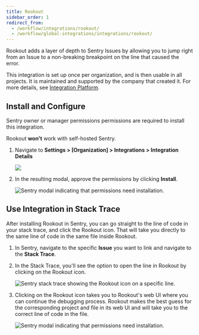 ```yaml
---
title: Rookout
sidebar_order: 1
redirect_from:
  - /workflow/integrations/rookout/
  - /workflow/global-integrations/integrations/rookout/
---
```


Rookout adds a layer of depth to Sentry Issues by allowing you to jump right from an Issue to a non-breaking breakpoint on the line that caused the error.

This integration is set up once per organization, and is then usable in all projects. It is maintained and supported by the company that created it. For more details, see [Integration Platform](product/integrations/integration-platform/).

## Install and Configure

<Alert title="Note" level="info">
Sentry owner or manager permissions permissions are required to install this integration. 

Rookout **won't** work with self-hosted Sentry.
</Alert>

1. Navigate to **Settings > [Organization] > Integrations > Integration Details**

    ![](rookout.png)

2. In the resulting modal, approve the permissions by clicking **Install**.

   ![Sentry modal indicating that permissions need installation.](rookout_modal.png)

## Use Integration in Stack Trace

After installing Rookout in Sentry, you can go straight to the line of code in your stack trace, and click the Rookout icon. That will take you directly to the same line of code in the same file inside Rookout.

1. In Sentry, navigate to the specific **Issue** you want to link and navigate to the **Stack Trace**.
2. In the Stack Trace, you'll see the option to open the line in Rookout by clicking on the Rookout icon.

   ![Sentry stack trace showing the Rookout icon on a specific line.](rookout_line_in_stack_trace.png)

3. Clicking on the Rookout icon takes you to Rookout's web UI where you can continue the debugging process. Rookout makes the best guess for the corresponding project and file in its web UI and will take you to the correct line of code in the file.

   ![Sentry modal indicating that permissions need installation.](rookout_screen_1.png)
